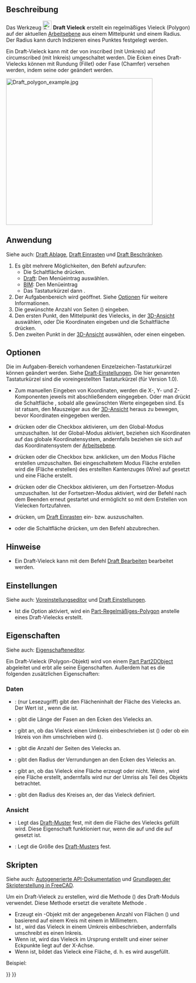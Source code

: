<languages/>

{{Docnav/de
|[[Draft_Rectangle/de|Rechteck]]
|[[Draft_BSpline/de|BSpline]]
|[[Draft_Workbench/de|Draft]]
|IconL=Draft_Rectangle.svg
|IconR=Draft_BSpline.svg
|IconC=Workbench_Draft.svg
}}

{{GuiCommand/de
|Name=Draft Polygon
|Name/de=Draft Vieleck
|MenuLocation=Zeichnen → Vieleck<br>2D-Entwurf → Vieleck
|Workbenches=[[Draft_Workbench/de|Draft]], [[BIM_Workbench/de|BIM]]
|Shortcut={{KEY|P}} {{KEY|G}}
|Version=0.7
}}

<span id="Description"></span>
==Beschreibung== 

Das Werkzeug [[Image:Draft_Polygon.svg|24px]] '''Draft Vieleck''' erstellt ein regelmäßiges Vieleck (Polygon) auf der aktuellen [[Draft_SelectPlane/de|Arbeitsebene]] aus einem Mittelpunkt und einem Radius. Der Radius kann durch Indizieren eines Punktes festgelegt werden.

Ein Draft-Vieleck kann mit der {{PropertyData/de|Draw Mode}} von inscribed (mit Umkreis) auf circumscribed (mit Inkreis) umgeschaltet werden. Die Ecken eines Draft-Vielecks können mit Rundung (Fillet) oder Fase (Chamfer) versehen werden, indem seine {{PropertyData/de|Fillet Radius}} oder {{PropertyData/de|Chamfer Size}} geändert werden.

[[Image:Draft_polygon_example.jpg|400px]]
{{Caption|Ein durch zwei Punkte, den Mittelpunkt und den Radius, festgelegtes regelmäßiges Vieleck}}

<span id="Usage"></span>
==Anwendung== 

Siehe auch: [[Draft_Tray/de|Draft Ablage]], [[Draft_Snap/de|Draft Einrasten]] und [[Draft_Constrain/de|Draft Beschränken]].

# Es gibt mehrere Möglichkeiten, den Befehl aufzurufen:
#* Die Schaltfläche {{Button|[[Image:Draft_Polygon.svg|16px]] [[Draft_Polygon/de|Vieleck]]}} drücken.
#* [[Draft_Workbench/de|Draft]]: Den Menüeintrag {{MenuCommand|Zeichnen→ [[Image:Draft_Polygon.svg|16px]] Vieleck}} auswählen.
#* [[BIM_Workbench/de|BIM]]: Den Menüeintrag {{MenuCommand|2D-Entwurf → [[Image:Draft_Polygon.svg|16px]] Vieleck}}
#* Das Tastaturkürzel {{KEY|P}} dann {{KEY|G}}.
# Der Aufgabenbereich {{MenuCommand|Polygon}} wird geöffnet. Siehe [[#Optionen|Optionen]] für weitere Informationen.
# Die gewünschte Anzahl von Seiten ({{MenuCommand|Sides}}) eingeben.
# Den ersten Punkt, den Mittelpunkt des Vielecks, in der [[3D_view/de|3D-Ansicht]] auswählen, oder Die Koordinaten eingeben und die Schaltfläche {{Button|[[Image:Draft_AddPoint.svg|16px]] Punkt eingeben}} drücken.
# Den zweiten Punkt in der [[3D_view/de|3D-Ansicht]] auswählen, oder einen {{MenuCommand|Radius}} eingeben.

<span id="Options"></span>
==Optionen==

Die im Aufgaben-Bereich vorhandenen Einzelzeichen-Tastaturkürzel können geändert werden. Siehe [[Draft_Preferences/de|Draft-Einstellungen]]. Die hier genannten Tastaturkürzel sind die voreingestellten Tastaturkürzel (für Version 1.0).

* Zum manuellen Eingeben von Koordinaten, werden die X-, Y- und Z-Komponenten jeweils mit abschließendem {{KEY|Enter}} eingegeben. Oder man drückt die Schaltfläche {{Button|[[Image:Draft_AddPoint.svg|16px]] Punkt eingeben}}, sobald alle gewünschten Werte eingegeben sind. Es ist ratsam, den Mauszeiger aus der [[3D_view/de|3D-Ansicht]] heraus zu bewegen, bevor Koordinaten eingegeben werden.
* {{KEY|G}} drücken oder die Checkbox {{MenuCommand|Global}} aktivieren, um den Global-Modus umzuschalten. Ist der Global-Modus aktiviert, beziehen sich Koordinaten auf das globale Koordinatensystem, andernfalls beziehen sie sich auf das Koordinatensystem der [[Draft_SelectPlane/de|Arbeitsebene]].
* {{KEY|F}} drücken oder die Checkbox {{MenuCommand|Füllen}}{{VersionNoteMinus/de|1.0}} bzw. {{MenuCommand|Fläche erstellen}}{{VersionNote/de|1.1}} anklicken, um den Modus Fläche erstellen umzuschalten. Bei eingeschaltetem Modus Fläche erstellen wird die {{PropertyData/de|Make Face}} (Fläche erstellen) des erstellten Kantenzuges (Wire) auf {{TRUE}} gesetzt und eine Fläche erstellt.
* {{KEY|N}} drücken oder die Checkbox {{MenuCommand|Fortsetzen}} aktivieren, um den Fortsetzen-Modus umzuschalten. Ist der Fortsetzen-Modus aktiviert, wird der Befehl nach dem Beenden erneut gestartet und ermöglicht so mit dem Erstellen von Vielecken fortzufahren.
* {{KEY|S}} drücken, um [[Draft_Snap/de|Draft Einrasten]] ein- bzw. auszuschalten.
* {{KEY|Esc}} oder die Schaltfläche {{Button|Schließen}} drücken, um den Befehl abzubrechen.

<span id="Notes"></span>
==Hinweise==

* Ein Draft-Vieleck kann mit dem Befehl [[Draft Edit/de|Draft Bearbeiten]] bearbeitet werden.

<span id="Preferences"></span>
==Einstellungen==

Siehe auch: [[Preferences_Editor/de|Voreinstellungseditor]] und [[Draft_Preferences/de|Draft Einstellungen]].

* Ist die Option {{MenuCommand|Bearbeiten → Einstellungen... → Draft → Allgemein → Part-Grundkörper erstellen, wenn möglich}} aktiviert, wird ein [[Part_Circle/de|Part-Regelmäßiges-Polygon]] anstelle eines Draft-Vielecks erstellt.

<span id="Properties"></span>
==Eigenschaften==

Siehe auch: [[Property_editor/de|Eigenschafteneditor]].

Ein Draft-Vieleck (Polygon-Objekt) wird von einem [[Part_Part2DObject/de|Part Part2DObject]] abgeleitet und erbt alle seine Eigenschaften. Außerdem hat es die folgenden zusätzlichen Eigenschaften:

<span id="Data"></span>
===Daten===

{{TitleProperty|Draft}}

* {{PropertyData/de|Area|Area}}: (nur Lesezugriff) gibt den Flächeninhalt der Fläche des Vielecks an. Der Wert ist {{value|0.0}}, wenn die {{PropertyData/de|Make Face}} {{FALSE}} ist.
* {{PropertyData/de|Chamfer Size|Length}}: gibt die Länge der Fasen an den Ecken des Vielecks an.
* {{PropertyData/de|Draw Mode|Enumeration}}: gibt an, ob das Vieleck einen Umkreis einbeschrieben ist ({{value|inscribed}}) oder ob ein Inkreis von ihm umschrieben wird ({{value|circumscribed}}).
* {{PropertyData/de|Faces Number|Integer}}: gibt die Anzahl der Seiten des Vielecks an.
* {{PropertyData/de|Fillet Radius|Length}}: gibt den Radius der Verrundungen an den Ecken des Vielecks an.
* {{PropertyData/de|Make Face|Bool}}: gibt an, ob das Vieleck eine Fläche erzeugt oder nicht. Wenn {{TRUE}}, wird eine Fläche erstellt, andernfalls wird nur der Umriss als Teil des Objekts betrachtet.
* {{PropertyData/de|Radius|Length}}: gibt den Radius des Kreises an, der das Vieleck definiert.

<span id="View"></span>
===Ansicht===

{{TitleProperty|Draft}}

* {{PropertyView/de|Pattern|Enumeration}}: Legt das [[Draft_Pattern/de|Draft-Muster]] fest, mit dem die Fläche des Vielecks gefüllt wird. Diese Eigenschaft funktioniert nur, wenn die {{PropertyData/de|Make Face}} auf {{TRUE}} und die {{PropertyView/de|Display Mode}} auf {{value|Flat Lines}} gesetzt ist.
* {{PropertyView/de|Pattern Size|Float}}: Legt die Größe des [[Draft_Pattern/de|Draft-Musters]] fest.

<span id="Scripting"></span>
==Skripten==

Siehe auch: [https://freecad.github.io/SourceDoc/ Autogenerierte API-Dokumentation] und [[FreeCAD_Scripting_Basics/de|Grundlagen der Skripterstellung in FreeCAD]].

Um ein Draft-Vieleck zu erstellen, wird die Methode {{incode|make_polygon}} ({{Version/de|0.19}}) des Draft-Moduls verwendet. Diese Methode ersetzt die veraltete Methode {{incode|makePolygon}}.

{{Code|code=
polygon = make_polygon(nfaces, radius=1, inscribed=True, placement=None, face=None, support=None)
}}
* Erzeugt ein {{incode|polygon}}-Objekt mit der angegebenen Anzahl von Flächen ({{incode|nfaces}}) und basierend auf einem Kreis mit einem {{incode|radius}} in Millimetern.
* Ist {{incode|inscribed}} {{incode|True}}, wird das Vieleck in einem Umkreis einbeschrieben, andernfalls umschreibt es einen Inkreis.
* Wenn {{incode|placement}} {{incode|None}} ist, wird das Vieleck im Ursprung erstellt und einer seiner Eckpunkte liegt auf der X-Achse.
* Wenn {{incode|face}} {{incode|True}} ist, bildet das Vieleck eine Fläche, d. h. es wird ausgefüllt.

Beispiel:
{{Code|code=
import FreeCAD as App
import Draft

doc = App.newDocument()

polygon1 = Draft.make_polygon(4, radius=500)
polygon2 = Draft.make_polygon(5, radius=750)

zaxis = App.Vector(0, 0, 1)
p3 = App.Vector(1000, 1000, 0)
place3 = App.Placement(p3, App.Rotation(zaxis, 90))

Polygon3 = Draft.make_polygon(6, radius=1450, placement=place3)

doc.recompute()
}}


{{Docnav/de
|[[Draft_Rectangle/de|Rechteck]]
|[[Draft_BSpline/de|BSpline]]
|[[Draft_Workbench/de|Draft]]
|IconL=Draft_Rectangle.svg
|IconR=Draft_BSpline.svg
|IconC=Workbench_Draft.svg
}}

{{Draft Tools navi{{#translation:}}}}
{{Userdocnavi{{#translation:}}}}
